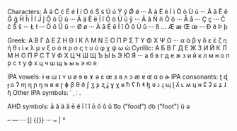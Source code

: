 {{delete}}
Characters: Á á Ć ć É é Í í Ó ó Ś ś Ú ú Ý ý Ǿ ǿ ··· À à È è Ì ì Ò ò Ù ù ··· Â â Ê ê Ĝ ĝ Ĥ ĥ Î î Ĵ ĵ Ô ô Û û ··· Ä ä Ë ë Ï ï Ö ö Ü ü ÿ ··· Ã ã Ñ ñ Õ õ ··· Å å ··· Ç ç ··· Č č Š š ··· Ł ł ··· Ő ő Ű ű ··· Ø ø ··· Ā ā Ē ē Ī ī Ō ō Ū ū ··· ß ... Æ æ Œ œ ··· Ð ð Þ þ

Greek: Α Β Γ Δ Ε Ζ Η Θ Ι Κ Λ Μ Ν Ξ Ο Π Ρ Σ Τ Υ Φ Χ Ψ Ω ··· α ά β γ δ ε έ ζ η ή θ ι ί κ λ μ ν ξ ο ό π ρ σ ς τ υ ύ φ χ ψ ω ώ
Cyrillic: А Б В Г Д Е Ж З И Й К Л М Н О П Р С Т У Ф Х Ц Ч Ш Щ Ъ Ы Ь Э Ю Я ··· а б в г д е ж з и й к л м н о п р с т у ф х ц ч ш щ ъ ы ь э ю я

IPA vowels: ɨ ʉ ɯ ɪ ʏ ʊ ø ɘ ɵ ɤ ə ɛ œ ɜ ɞ ʌ ɔ æ ɐ ɶ ɑ ɒ ɚ
IPA consonants: ʈ ɖ ɟ ɢ ʔ ɱ ɳ ɲ ŋ ɴ ʙ ʀ ɽ ɸ β θ ð ʃ ʒ ʂ ʐ ʝ ɣ χ ʁ ħ ʕ ɦ ɬ ɮ ʋ ɹ ɻ ɰ ɭ ʎ ʟ ʍ ɥ ʜ ʢ ʡ ɕ ʑ ɺ ɧ
Other IPA symbols: ˈ ˌ ː .

AHD symbols: ā ă ä â ē ĕ ī ĭ î ō ŏ ô ŭ o͞o ("food") o͝o ("foot") û ə

– — ··· [] [[]] {{}} ··· ~ | °